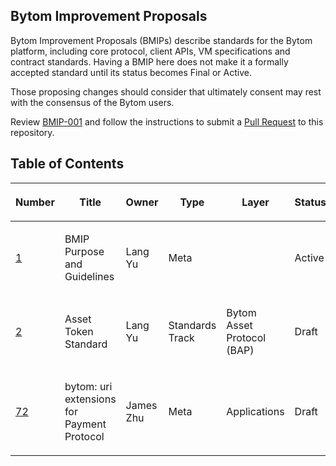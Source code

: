 ==Bytom Improvement Proposals==

Bytom Improvement Proposals (BMIPs) describe standards for the Bytom platform, including core protocol, client APIs, VM specifications and contract standards.
Having a BMIP here does not make it a formally accepted standard until its status becomes Final or Active.

Those proposing changes should consider that ultimately consent may rest with the consensus of the Bytom users.

Review [[bmip-0001.mediawiki|BMIP-001]] and follow the instructions to submit a [https://github.com/bytom/bmip/pulls Pull Request] to this repository.

==Table of Contents==

{| class="wikitable sortable" style="width: auto; text-align: center; font-size: smaller; table-layout: fixed;"
!Number
!Title
!Owner
!Type
!Layer
!Status
|- style="background-color: #cfffcf"
| [[bmip-001.mediawiki|1]]
| BMIP Purpose and Guidelines
| Lang Yu
| Meta
|
| Active

|- style="background-color: #cfffcf"
| [[bmip-0002.mediawiki|2]]
| Asset Token Standard 
| Lang Yu
| Standards Track
| Bytom Asset Protocol (BAP)
| Draft
|- style="background-color: #cfffcf"
| [[bmip-0072.mediawiki|72]]
| bytom: uri extensions for Payment Protocol
| James Zhu
| Meta
| Applications
| Draft
|}

<!-- IMPORTANT!  See the instructions at the top of this page, do NOT JUST add BIPs here! -->
